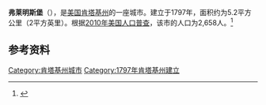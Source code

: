 {{Infobox City 
|chinese_name = 弗莱明斯堡
|official_name = Flemingsburg
|image_flag = 
|image_seal = 
|image_skyline = 
|image_map = KYMap-doton-Flemingsburg.PNG
|map_caption =
|subdivision_type = [[國家|國家]]
|subdivision_name = {{USA}}
|leader_title = 
|leader_name = 
|subdivision_type1 = [[美國行政區劃|州]]
|subdivision_name1 = [[肯塔基州|肯塔基州]]
|subdivision_type2 = [[肯塔基州行政区划|县]]
|subdivision_name2 = Fleming
|found_title            = 正式立市
|found_date             = 1796年
|area_total = 5.2
|area_land = 
|area_water = 
|population_as_of = 2010
|population_total = 2,658
|population_density = 
|timezone = 
|utc_offset = 
|timezone_DST = 
|utc_offset_DST = 
}}

'''弗莱明斯堡'''（{{lang-en|'''Flemingsburg'''}}），是[[美国|美国]][[肯塔基州|肯塔基州]]的一座城市。建立于1797年，面积约为5.2平方公里（2平方英里）。根据[[2010年美国人口普查|2010年美国人口普查]]，该市的人口为2,658人。<ref name=census>{{cite web |url = http://www.census.gov/prod/www/abs/decennial/ |title = Census of Population and Housing |publisher = U.S. Census Bureau |accessdate = November 18, 2011 |archive-url = https://web.archive.org/web/20060208103743/http://www.census.gov/prod/www/abs/decennial/ |archive-date = 2006-02-08 |dead-url = yes }}</ref>

== 参考资料 ==
{{reflist}}

[[Category:肯塔基州城市|Category:肯塔基州城市]]
[[Category:1797年肯塔基州建立|Category:1797年肯塔基州建立]]

{{Kentucky-stub}}
